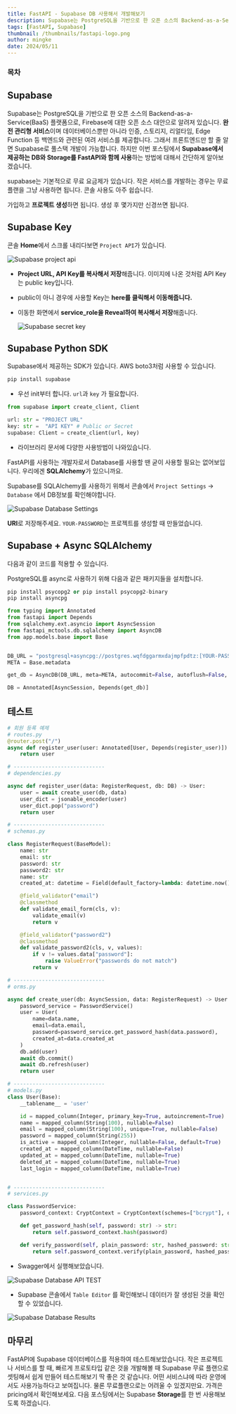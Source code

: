 ```yaml
---
title: FastAPI - Supabase DB 사용해서 개발해보기
description: Supabase는 PostgreSQL을 기반으로 한 오픈 소스의 Backend-as-a-Service(BaaS) 플랫폼으로, Firebase에 대한 오픈 소스 대안으로 알려져 있습니다. 이번 포스팅에서 Supabase에서 제공하는 DB와 Storage를 FastAPI와 함께 사용하는 방법에 대해서 간단하게 알아보겠습니다.
tags: [FastAPI, Supabase]
thumbnail: /thumbnails/fastapi-logo.png
author: mingke
date: 2024/05/11
---
```


### 목차

## Supabase

Supabase는 PostgreSQL을 기반으로 한 오픈 소스의 Backend-as-a-Service(BaaS) 플랫폼으로, Firebase에 대한 오픈 소스 대안으로 알려져 있습니다. **완전 관리형 서비스**이며 데이터베이스뿐만 아니라 인증, 스토리지, 리얼타임, Edge Function 등 백엔드와 관련된 여려 서비스를 제공합니다. 그래서 프론트엔드만 할 줄 알면 Supabase로 풀스택 개발이 가능합니다. 하지만 이번 포스팅에서 **Supabase에서 제공하는 DB와 Storage를 FastAPI와 함께 사용**하는 방법에 대해서 간단하게 알아보겠습니다.

<Link url="https://supabase.com/" />

supabase는 기본적으로 무료 요금제가 있습니다. 작은 서비스를 개발하는 경우는 무료 플랜을 그냥 사용하면 됩니다. 콘솔 사용도 아주 쉽습니다.

가입하고 **프로젝트 생성**하면 됩니다. 생성 후 몇가지만 신경쓰면 됩니다.

## Supabase Key

콘솔 **Home**에서 스크롤 내리다보면 `Project API`가 있습니다.

<Image src="/fastapi-supabase-db/01.png" alt="Supabase project api" />

- **Project URL, API Key를 복사해서 저장**해줍니다. 이미지에 나온 것처럼 API Key는 public key입니다.
- public이 아니 경우에 사용할 Key는 **here를 클릭해서 이동해줍니다.**
- 이동한 화면에서 **service_role을 Reveal하여 복사해서 저장**해줍니다.

  <Image src="/fastapi-supabase-db/02.png" alt="Supabase secret key" />

## Supabase Python SDK

Supabase에서 제공하는 SDK가 있습니다. AWS boto3처럼 사용할 수 있습니다.

```bash
pip install supabase
```

- 우선 init부터 합니다. `url`과 `key` 가 필요합니다.

```python
from supabase import create_client, Client

url: str = "PROJECT URL"
key: str =  "API KEY" # Public or Secret
supabase: Client = create_client(url, key)
```

- 라이브러리 문서에 다양한 사용방법이 나와있습니다.

<Link url="https://supabase.com/docs/reference/python/start" />

FastAPI를 사용하는 개발자로서 Database를 사용할 땐 굳이 사용할 필요는 없어보입니다. 우리에겐 **SQLAlchemy**가 있으니까요.

Supabase를 SQLAlchemy를 사용하기 위해서 콘솔에서 `Project Settings` → `Database` 에서 DB정보를 확인해야합니다.

<Image src="/fastapi-supabase-db/03.png" alt="Supabase Database Settings" fullWidth={false} />

**URI**로 저장해주세요. `YOUR-PASSWORD`는 프로젝트를 생성할 때 만들었습니다.

## Supabase + Async SQLAlchemy

다음과 같이 코드를 적용할 수 있습니다.

PostgreSQL를 async로 사용하기 위해 다음과 같은 패키지들을 설치합니다.

```python
pip install psycopg2 or pip install psycopg2-binary
pip install asyncpg
```

```python
from typing import Annotated
from fastapi import Depends
from sqlalchemy.ext.asyncio import AsyncSession
from fastapi_mctools.db.sqlalchemy import AsyncDB
from app.models.base import Base


DB_URL = "postgresql+asyncpg://postgres.wqfdggarmxdajmpfpdtz:[YOUR-PASSWORD]@aws-0-ap-northeast-2.pooler.supabase.com:5432/postgres"
META = Base.metadata

get_db = AsyncDB(DB_URL, meta=META, autocommit=False, autoflush=False, expire_on_commit=False)

DB = Annotated[AsyncSession, Depends(get_db)]
```

## 테스트

```python
# 회원 등록 예제
# routes.py
@router.post("/")
async def register_user(user: Annotated[User, Depends(register_user)]):
    return user

# -----------------------------
# dependencies.py

async def register_user(data: RegisterRequest, db: DB) -> User:
    user = await create_user(db, data)
    user_dict = jsonable_encoder(user)
    user_dict.pop("password")
    return user

# -----------------------------
# schemas.py

class RegisterRequest(BaseModel):
    name: str
    email: str
    password: str
    password2: str
    name: str
    created_at: datetime = Field(default_factory=lambda: datetime.now())

    @field_validator("email")
    @classmethod
    def validate_email_form(cls, v):
        validate_email(v)
        return v

    @field_validator("password2")
    @classmethod
    def validate_password2(cls, v, values):
        if v != values.data["password"]:
            raise ValueError("passwords do not match")
        return v

# -----------------------------
# orms.py

async def create_user(db: AsyncSession, data: RegisterRequest) -> User:
    password_service = PasswordService()
    user = User(
        name=data.name,
        email=data.email,
        password=password_service.get_password_hash(data.password),
        created_at=data.created_at
    )
    db.add(user)
    await db.commit()
    await db.refresh(user)
    return user

# -----------------------------
# models.py
class User(Base):
    __tablename__ = 'user'

    id = mapped_column(Integer, primary_key=True, autoincrement=True)
    name = mapped_column(String(100), nullable=False)
    email = mapped_column(String(100), unique=True, nullable=False)
    password = mapped_column(String(255))
    is_active = mapped_column(Integer, nullable=False, default=True)
    created_at = mapped_column(DateTime, nullable=False)
    updated_at = mapped_column(DateTime, nullable=True)
    deleted_at = mapped_column(DateTime, nullable=True)
    last_login = mapped_column(DateTime, nullable=True)


# -----------------------------
# services.py

class PasswordService:
    password_context: CryptContext = CryptContext(schemes=["bcrypt"], deprecated="auto")

    def get_password_hash(self, password: str) -> str:
        return self.password_context.hash(password)

    def verify_password(self, plain_password: str, hashed_password: str) -> bool:
        return self.password_context.verify(plain_password, hashed_password)

```

- Swagger에서 실행해보았습니다.

<Image src="/fastapi-supabase-db/04.png" alt="Supabase Database API TEST" />

- Supabase 콘솔에서 `Table Editor` 를 확인해보니 데이터가 잘 생성된 것을 확인할 수 있었습니다.

<Image src="/fastapi-supabase-db/05.png" alt="Supabase Database Results" />

## 마무리

FastAPI에 Supabase 데이터베이스를 적용하여 테스트해보았습니다. 작은 프로젝트나 서비스를 할 때, 빠르게 프로토타입 같은 것을 개발해볼 때 Supabase 무료 플랜으로 셋팅해서 쉽게 만들어 테스트해보기 딱 좋은 것 같습니다. 어떤 서비스냐에 따라
운영에서도 사용가능하다고 보여집니다. 물론 무료플랜으로는 어려울 수 있겠지만요. 가격은 pricing에서 확인해보세요. 다음 포스팅에서는 Supabase **Storage**를 한 번 사용해보도록 하겠습니다.

<Link url="https://supabase.com/pricing" />

<Link url="https://chaechae.life/blog/redis-duplication-prevention" />
